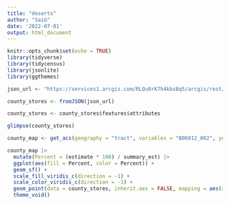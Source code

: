 ```yaml
---
title: "deserts"
author: "SaiG"
date: '2022-07-01'
output: html_document
---
```


```r
knitr::opts_chunk$set(echo = TRUE)
library(tidyverse)
library(tidycensus)
library(jsonlite)
library(ggthemes)
```

```r
json_url <- "https://services1.arcgis.com/RLQu0rK7h4kbsBq5/arcgis/rest/services/Store_Locations/FeatureServer/0/query?where=State%20%3D%20'MA'%20AND%20County%20%3D%20'MIDDLESEX'&outFields=Store_Name,County,Longitude,Latitude,State&outSR=4326&f=json"

county_stores <- fromJSON(json_url)

county_stores <- county_stores$features$attributes

glimpse(county_stores)

county_map <- get_acs(geography = "tract", variables = "B06012_002", year = 2018, state = "Illinois", county = "Cook County", geometry = TRUE, summary_var = "B02001_001")

county_map |>
  mutate(Percent = (estimate * 100) / summary_est) |>
  ggplot(aes(fill = Percent, color = Percent)) +
  geom_sf() +
  scale_fill_viridis_c(direction = -1) +
  scale_color_viridis_c(direction = -1) +
  geom_point(data = county_stores, inherit.aes = FALSE, mapping = aes(x = Longitude, y = Latitude), size = 0.5) +
  theme_void()
```

